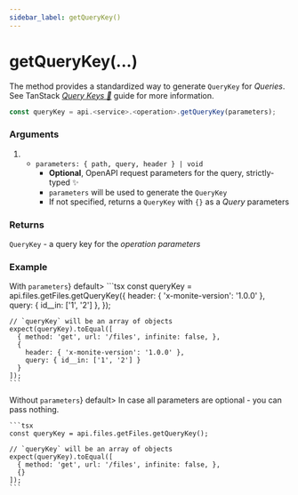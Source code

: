 ```yaml
---
sidebar_label: getQueryKey()
---
```



# getQueryKey(...)

The method provides a standardized way to generate `QueryKey` for _Queries_.
See TanStack [_Query Keys 🌴_](https://tanstack.com/query/latest/docs/framework/react/guides/query-keys) guide for more information.

```ts
const queryKey = api.<service>.<operation>.getQueryKey(parameters);
```

### Arguments

1. - `parameters: { path, query, header } | void`
     - **Optional**, OpenAPI request parameters for the query, strictly-typed ✨
     - `parameters` will be used to generate the `QueryKey`
     - If not specified, returns a `QueryKey` with `{}` as a _Query_ parameters

### Returns

`QueryKey` - a query key for the _operation_ _parameters_

### Example

<Tabs>
  <TabItem value="with-parameters" label={<span style={{verticalAlign: 'middle'}}>With <code style={{display: 'inline-block'}}>parameters</code></span>} default>
    ```tsx
    const queryKey = api.files.getFiles.getQueryKey({
      header: { 'x-monite-version': '1.0.0' },
      query: { id__in: ['1', '2'] },
    });

    // `queryKey` will be an array of objects
    expect(queryKey).toEqual([
      { method: 'get', url: '/files', infinite: false, },
      {
        header: { 'x-monite-version': '1.0.0' },
        query: { id__in: ['1', '2'] }
      }
    ]);
    ```
  </TabItem>
  <TabItem value="without-parameters" label={<span style={{verticalAlign: 'middle'}}>Without <code style={{display: 'inline-block', textDecoration: 'line-through'}}>parameters</code></span>} default>
    In case all parameters are optional - you can pass nothing.

    ```tsx
    const queryKey = api.files.getFiles.getQueryKey();

    // `queryKey` will be an array of objects
    expect(queryKey).toEqual([
      { method: 'get', url: '/files', infinite: false, },
      {}
    ]);
    ```
  </TabItem>
</Tabs>
